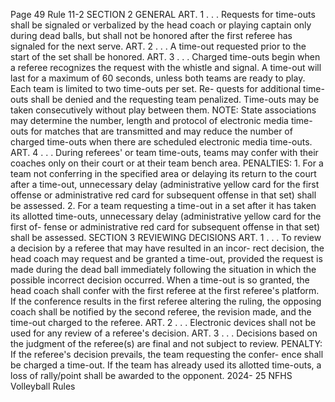 Page 49 Rule 11-2 SECTION 2 GENERAL ART. 1 . . . Requests for time-outs shall be signaled or verbalized by the head coach or playing captain only during dead balls, but shall not be honored after the first referee has signaled for the next serve. ART. 2 . . . A time-out requested prior to the start of the set shall be honored. ART. 3 . . . Charged time-outs begin when a referee recognizes the request with the whistle and signal. A time-out will last for a maximum of 60 seconds, unless both teams are ready to play. Each team is limited to two time-outs per set. Re- quests for additional time-outs shall be denied and the requesting team penalized. Time-outs may be taken consecutively without play between them. NOTE: State associations may determine the number, length and protocol of electronic media time-outs for matches that are transmitted and may reduce the number of charged time-outs when there are scheduled electronic media time-outs. ART. 4 . . . During referees' or team time-outs, teams may confer with their coaches only on their court or at their team bench area. PENALTIES: 1. For a team not conferring in the specified area or delaying its return to the court after a time-out, unnecessary delay (administrative yellow card for the first offense or administrative red card for subsequent offense in that set) shall be assessed. 2. For a team requesting a time-out in a set after it has taken its allotted time-outs, unnecessary delay (administrative yellow card for the first of- fense or administrative red card for subsequent offense in that set) shall be assessed. SECTION 3 REVIEWING DECISIONS ART. 1 . . . To review a decision by a referee that may have resulted in an incor- rect decision, the head coach may request and be granted a time-out, provided the request is made during the dead ball immediately following the situation in which the possible incorrect decision occurred. When a time-out is so granted, the head coach shall confer with the first referee at the first referee's platform. If the conference results in the first referee altering the ruling, the opposing coach shall be notified by the second referee, the revision made, and the time-out charged to the referee. ART. 2 . . . Electronic devices shall not be used for any review of a referee's decision. ART. 3 . . . Decisions based on the judgment of the referee(s) are final and not subject to review. PENALTY: If the referee's decision prevails, the team requesting the confer- ence shall be charged a time-out. If the team has already used its allotted time-outs, a loss of rally/point shall be awarded to the opponent. 2024- 25 NFHS Volleyball Rules